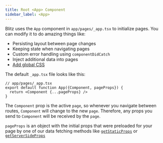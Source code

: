 ```yaml
---
title: Root <App> Component
sidebar_label: <App>
---
```


Blitz uses the `App` component in `app/pages/_app.tsx` to initialize pages. You can modify it to do amazing things like:

- Persisting layout between page changes
- Keeping state when navigating pages
- Custom error handling using `componentDidCatch`
- Inject additional data into pages
- [Add global CSS](./css)

The default `_app.tsx` file looks like this:

```tsx
// app/pages/_app.tsx
export default function App({Component, pageProps}) {
  return <Component {...pageProps} />
}
```

The `Component` prop is the active `page`, so whenever you navigate between routes, `Component` will change to the new `page`. Therefore, any props you send to `Component` will be received by the `page`.

`pageProps` is an object with the initial props that were preloaded for your page by one of our data fetching methods like [`getStaticProps`](./get-static-props.mdx) or [`getServerSideProps`](./get-server-side-props.mdx)
